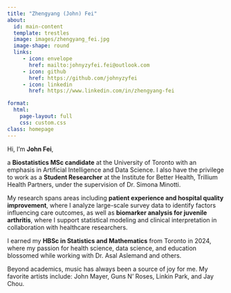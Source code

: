 ```yaml
---
title: "Zhengyang (John) Fei"
about:
  id: main-content
  template: trestles
  image: images/zhengyang_fei.jpg
  image-shape: round
  links:
     - icon: envelope
       href: mailto:johnyzyfei.fei@outlook.com
     - icon: github
       href: https://github.com/johnyzyfei
     - icon: linkedin
       href: https://www.linkedin.com/in/zhengyang-fei

format:
  html:
    page-layout: full
    css: custom.css
class: homepage
---
```


<p>

Hi, I'm <strong>John Fei</strong>,

<p>a <strong>Biostatistics MSc candidate</strong> at the University of Toronto with an emphasis in Artificial Intelligence and Data Science. I also have the privilege to work as a <strong>Student Researcher</strong> at the Institute for Better Health, Trillium Health Partners, under the supervision of Dr. Simona Minotti.</p>

<p>My research spans areas including <strong>patient experience and hospital quality improvement</strong>, where I analyze large-scale survey data to identify factors influencing care outcomes, as well as <strong>biomarker analysis for juvenile arthritis</strong>, where I support statistical modeling and clinical interpretation in collaboration with healthcare researchers.</p>

<p>I earned my <strong>HBSc in Statistics and Mathematics</strong> from Toronto in 2024, where my passion for health science, data science, and education blossomed while working with Dr. Asal Aslemand and others.</p>

<p>

Beyond academics, music has always been a source of joy for me. My favorite artists include: John Mayer, Guns N' Roses, Linkin Park, and Jay Chou.

</div>

